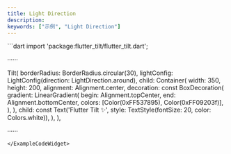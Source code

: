 ```yaml
---
title: Light Direction
description:
keywords: ["示例", "Light Direction"]
---
```


<ExampleCodeWidget name="LightDirectionDemo" height={700}>
```dart
import 'package:flutter_tilt/flutter_tilt.dart';

······

Tilt(
  borderRadius: BorderRadius.circular(30),
  lightConfig: LightConfig(direction: LightDirection.around),
  child: Container(
    width: 350,
    height: 200,
    alignment: Alignment.center,
    decoration: const BoxDecoration(
      gradient: LinearGradient(
        begin: Alignment.topCenter,
        end: Alignment.bottomCenter,
        colors: [Color(0xFF537895), Color(0xFF09203f)],
      ),
    ),
    child: const Text('Flutter Tilt ✨', style: TextStyle(fontSize: 20, color: Colors.white)),
  ),
),

······
```
</ExampleCodeWidget>
